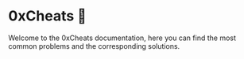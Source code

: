 # 0xCheats 🤩

Welcome to the 0xCheats documentation, here you can find the most common problems and the corresponding solutions.
